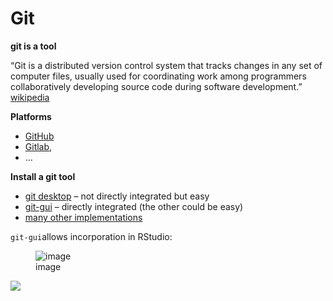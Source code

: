 # Git

**git is a tool**

"Git is a distributed version control system that tracks changes in any set of computer files, usually used for coordinating work among programmers collaboratively developing source code during software development." [wikipedia](https://en.wikipedia.org/wiki/Git)


**Platforms**

* [GitHub](https://github.com/)
* [Gitlab](https://gitlab.com/users/sign_in), 
* ...


**Install a git tool**

-   [git desktop](https://desktop.github.com/) -- not directly integrated but easy
-   [git-gui](https://git-scm.com/downloads) -- directly integrated (the other could be easy)
-   [many other implementations](https://git-scm.com/download/gui/windows)

`git-gui`allows incorporation in RStudio:

![image](img/235645534-614e69e1-5d50-45f2-a539-eb7286b18b00.png)

![](images/paste-878E479F.png)

